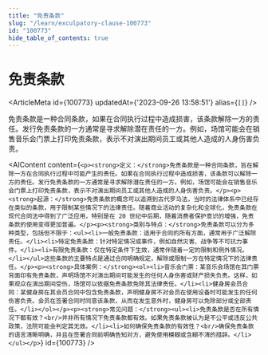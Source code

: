 ```yaml
---
title: "免责条款"
slug: "/learn/exculpatory-clause-100773"
id: "100773"
hide_table_of_contents: true
---
```



# 免责条款

<ArticleMeta id={100773} updatedAt={'2023-09-26 13:58:51'} alias={`[]`} />
<div className='border-solid border-b border-t-0 my-4 border-[var(--ifm-color-gray-300)]' />

免责条款是一种合同条款，如果在合同执行过程中造成损害，该条款解除一方的责任。发行免责条款的一方通常是寻求解除潜在责任的一方。例如，场馆可能会在销售音乐会门票上打印免责条款，表示不对演出期间员工或其他人造成的人身伤害负责。

<AIContent content={`<p><strong>定义：</strong>免责条款是一种合同条款，旨在解除一方在合同执行过程中可能产生的责任。如果在合同执行过程中造成损害，该条款可以解除一方的责任。发行免责条款的一方通常是寻求解除潜在责任的一方。例如，场馆可能会在销售音乐会门票上打印免责条款，表示不对演出期间员工或其他人造成的人身伤害负责。</p><p><strong>起源：</strong>免责条款的概念可以追溯到古代罗马法，当时的法律体系中已经存在类似的条款，用于限制某些情况下的法律责任。随着商业活动的复杂化和全球化，免责条款在现代合同法中得到了广泛应用，特别是在 20 世纪中后期，随着消费者保护意识的增强，免责条款的使用变得更加普遍。</p><p><strong>类别与特点：</strong>免责条款可以分为多种类型，包括但不限于：<ul><li>一般免责条款：适用于合同的所有方面，通常用于广泛解除责任。</li><li>特定免责条款：针对特定情况或事件，例如自然灾害、战争等不可抗力事件。</li><li>有限免责条款：仅在特定条件下生效，通常伴随着一定的限制和例外情况。</li></ul>这些条款的主要特点是通过合同明确规定，解除或限制一方在特定情况下的法律责任。</p><p><strong>具体案例：</strong><ol><li>音乐会门票：某音乐会场馆在其门票背面印有免责条款，声明场馆不对演出期间可能发生的任何人身伤害或财产损失负责。这样，如果观众在演出期间受伤，场馆可以依据免责条款免除其法律责任。</li><li>健身房会员合同：某健身房在其会员合同中包含免责条款，声明健身房不对会员在使用设备时可能发生的任何伤害负责。会员在签署合同时同意该条款，从而在发生意外时，健身房可以免除部分或全部责任。</li></ol></p><p><strong>常见问题：</strong><ul><li>免责条款是否在所有情况下都有效？<br/>并非所有情况下免责条款都有效。如果免责条款被认为是不公平或违反公共政策，法院可能会判定其无效。</li><li>如何确保免责条款的有效性？<br/>确保免责条款的语言清晰明确，并且在签署合同前明确告知对方，避免使用模糊或含糊不清的措辞。</li></ul></p>`} id={100773} />
